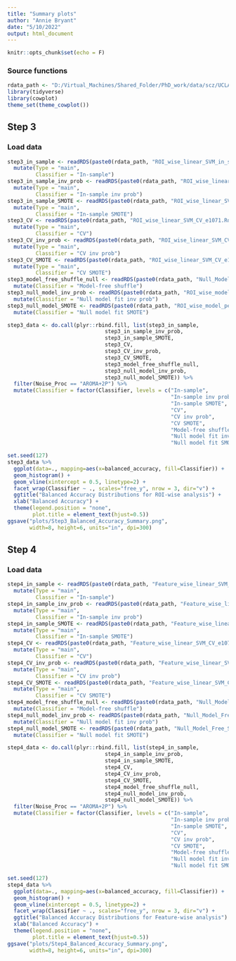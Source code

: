 ```yaml
---
title: "Summary plots"
author: "Annie Bryant"
date: "5/10/2022"
output: html_document
---
```


```r
knitr::opts_chunk$set(echo = F)
```

### Source functions
```r
rdata_path <- "D:/Virtual_Machines/Shared_Folder/PhD_work/data/scz/UCLA/Rdata/"
library(tidyverse)
library(cowplot)
theme_set(theme_cowplot())
```


## Step 3

### Load data

```r
step3_in_sample <- readRDS(paste0(rdata_path, "ROI_wise_linear_SVM_in_sample_e1071.Rds")) %>%
  mutate(Type = "main",
         Classifier = "In-sample")
step3_in_sample_inv_prob <- readRDS(paste0(rdata_path, "ROI_wise_linear_SVM_in_sample_inv_prob_e1071.Rds")) %>%
  mutate(Type = "main",
         Classifier = "In-sample inv prob")
step3_in_sample_SMOTE <- readRDS(paste0(rdata_path, "ROI_wise_linear_SVM_in_sample_SMOTE_e1071.Rds")) %>%
  mutate(Type = "main",
         Classifier = "In-sample SMOTE")
step3_CV <- readRDS(paste0(rdata_path, "ROI_wise_linear_SVM_CV_e1071.Rds")) %>%
  mutate(Type = "main",
         Classifier = "CV")
step3_CV_inv_prob <- readRDS(paste0(rdata_path, "ROI_wise_linear_SVM_CV_e1071_inv_prob.Rds")) %>%
  mutate(Type = "main",
         Classifier = "CV inv prob")
step3_CV_SMOTE <- readRDS(paste0(rdata_path, "ROI_wise_linear_SVM_CV_e1071_SMOTE.Rds")) %>%
  mutate(Type = "main",
         Classifier = "CV SMOTE")
step3_model_free_shuffle_null <- readRDS(paste0(rdata_path, "Null_Model_Free_Shuffles.Rds")) %>%
  mutate(Classifier = "Model-free shuffle")
step3_null_model_inv_prob <- readRDS(paste0(rdata_path, "ROI_wise_model_permutation_null_CV_inv_prob.Rds")) %>%
  mutate(Classifier = "Null model fit inv prob")
step3_null_model_SMOTE <- readRDS(paste0(rdata_path, "ROI_wise_model_permutation_null_CV_SMOTE.Rds")) %>%
  mutate(Classifier = "Null model fit SMOTE")
```

```r
step3_data <- do.call(plyr::rbind.fill, list(step3_in_sample,
                               step3_in_sample_inv_prob,
                               step3_in_sample_SMOTE,
                               step3_CV,
                               step3_CV_inv_prob,
                               step3_CV_SMOTE,
                               step3_model_free_shuffle_null,
                               step3_null_model_inv_prob,
                               step3_null_model_SMOTE)) %>%
  filter(Noise_Proc == "AROMA+2P") %>%
  mutate(Classifier = factor(Classifier, levels = c("In-sample",
                                                    "In-sample inv prob",
                                                    "In-sample SMOTE",
                                                    "CV",
                                                    "CV inv prob",
                                                    "CV SMOTE",
                                                    "Model-free shuffle",
                                                    "Null model fit inv prob",
                                                    "Null model fit SMOTE")))
```

```r
set.seed(127)
step3_data %>%
  ggplot(data=., mapping=aes(x=balanced_accuracy, fill=Classifier)) +
  geom_histogram() +
  geom_vline(xintercept = 0.5, linetype=2) +
  facet_wrap(Classifier ~ ., scales="free_y", nrow = 3, dir="v") +
  ggtitle("Balanced Accuracy Distributions for ROI-wise analysis") +
  xlab("Balanced Accuracy") +
  theme(legend.position = "none",
        plot.title = element_text(hjust=0.5))
ggsave("plots/Step3_Balanced_Accuracy_Summary.png",
       width=8, height=6, units="in", dpi=300)
```



## Step 4

### Load data

```r
step4_in_sample <- readRDS(paste0(rdata_path, "Feature_wise_linear_SVM_in_sample_e1071.Rds")) %>%
  mutate(Type = "main",
         Classifier = "In-sample")
step4_in_sample_inv_prob <- readRDS(paste0(rdata_path, "Feature_wise_linear_SVM_in_sample_e1071_inv_prob.Rds")) %>%
  mutate(Type = "main",
         Classifier = "In-sample inv prob")
step4_in_sample_SMOTE <- readRDS(paste0(rdata_path, "Feature_wise_linear_SVM_in_sample_e1071_SMOTE.Rds")) %>%
  mutate(Type = "main",
         Classifier = "In-sample SMOTE")
step4_CV <- readRDS(paste0(rdata_path, "Feature_wise_linear_SVM_CV_e1071.Rds")) %>%
  mutate(Type = "main",
         Classifier = "CV")
step4_CV_inv_prob <- readRDS(paste0(rdata_path, "Feature_wise_linear_SVM_CV_e1071_inv_prob.Rds")) %>%
  mutate(Type = "main",
         Classifier = "CV inv prob")
step4_CV_SMOTE <- readRDS(paste0(rdata_path, "Feature_wise_linear_SVM_CV_e1071_SMOTE.Rds")) %>%
  mutate(Type = "main",
         Classifier = "CV SMOTE")
step4_model_free_shuffle_null <- readRDS(paste0(rdata_path, "Null_Model_Free_Shuffles.Rds")) %>%
  mutate(Classifier = "Model-free shuffle")
step4_null_model_inv_prob <- readRDS(paste0(rdata_path, "Null_Model_Free_Shuffles.Rds")) %>%
  mutate(Classifier = "Null model fit inv prob")
step4_null_model_SMOTE <- readRDS(paste0(rdata_path, "Null_Model_Free_Shuffles.Rds")) %>%
  mutate(Classifier = "Null model fit SMOTE")
```

```r
step4_data <- do.call(plyr::rbind.fill, list(step4_in_sample,
                               step4_in_sample_inv_prob,
                               step4_in_sample_SMOTE,
                               step4_CV,
                               step4_CV_inv_prob,
                               step4_CV_SMOTE,
                               step4_model_free_shuffle_null,
                               step4_null_model_inv_prob,
                               step4_null_model_SMOTE)) %>%
  filter(Noise_Proc == "AROMA+2P") %>%
  mutate(Classifier = factor(Classifier, levels = c("In-sample",
                                                    "In-sample inv prob",
                                                    "In-sample SMOTE",
                                                    "CV",
                                                    "CV inv prob",
                                                    "CV SMOTE",
                                                    "Model-free shuffle",
                                                    "Null model fit inv prob",
                                                    "Null model fit SMOTE")))
```

```r
set.seed(127)
step4_data %>%
  ggplot(data=., mapping=aes(x=balanced_accuracy, fill=Classifier)) +
  geom_histogram() +
  geom_vline(xintercept = 0.5, linetype=2) +
  facet_wrap(Classifier ~ ., scales="free_y", nrow = 3, dir="v") +
  ggtitle("Balanced Accuracy Distributions for Feature-wise analysis") +
  xlab("Balanced Accuracy") +
  theme(legend.position = "none",
        plot.title = element_text(hjust=0.5))
ggsave("plots/Step4_Balanced_Accuracy_Summary.png",
       width=8, height=6, units="in", dpi=300)
```

